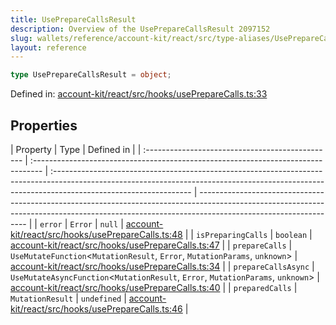 ```yaml
---
title: UsePrepareCallsResult
description: Overview of the UsePrepareCallsResult 2097152
slug: wallets/reference/account-kit/react/src/type-aliases/UsePrepareCallsResult
layout: reference
---
```


```ts
type UsePrepareCallsResult = object;
```

Defined in: [account-kit/react/src/hooks/usePrepareCalls.ts:33](https://github.com/alchemyplatform/aa-sdk/blob/923a52171f7246172caf350853843e6680197da9/account-kit/react/src/hooks/usePrepareCalls.ts#L33)

## Properties

| Property                                         | Type                                                                              | Defined in                                                                                                                                                                                      |
| :----------------------------------------------- | :-------------------------------------------------------------------------------- | :---------------------------------------------------------------------------------------------------------------------------------------------------------------------------------------------- | ----------------------------------------------------------------------------------------------------------------------------------------------------------------------------------------------- |
| <a id="error" /> `error`                         | `Error`                                                                           | `null`                                                                                                                                                                                          | [account-kit/react/src/hooks/usePrepareCalls.ts:48](https://github.com/alchemyplatform/aa-sdk/blob/923a52171f7246172caf350853843e6680197da9/account-kit/react/src/hooks/usePrepareCalls.ts#L48) |
| <a id="ispreparingcalls" /> `isPreparingCalls`   | `boolean`                                                                         | [account-kit/react/src/hooks/usePrepareCalls.ts:47](https://github.com/alchemyplatform/aa-sdk/blob/923a52171f7246172caf350853843e6680197da9/account-kit/react/src/hooks/usePrepareCalls.ts#L47) |
| <a id="preparecalls" /> `prepareCalls`           | `UseMutateFunction`\<`MutationResult`, `Error`, `MutationParams`, `unknown`>      | [account-kit/react/src/hooks/usePrepareCalls.ts:34](https://github.com/alchemyplatform/aa-sdk/blob/923a52171f7246172caf350853843e6680197da9/account-kit/react/src/hooks/usePrepareCalls.ts#L34) |
| <a id="preparecallsasync" /> `prepareCallsAsync` | `UseMutateAsyncFunction`\<`MutationResult`, `Error`, `MutationParams`, `unknown`> | [account-kit/react/src/hooks/usePrepareCalls.ts:40](https://github.com/alchemyplatform/aa-sdk/blob/923a52171f7246172caf350853843e6680197da9/account-kit/react/src/hooks/usePrepareCalls.ts#L40) |
| <a id="preparedcalls" /> `preparedCalls`         | `MutationResult`                                                                  | `undefined`                                                                                                                                                                                     | [account-kit/react/src/hooks/usePrepareCalls.ts:46](https://github.com/alchemyplatform/aa-sdk/blob/923a52171f7246172caf350853843e6680197da9/account-kit/react/src/hooks/usePrepareCalls.ts#L46) |
